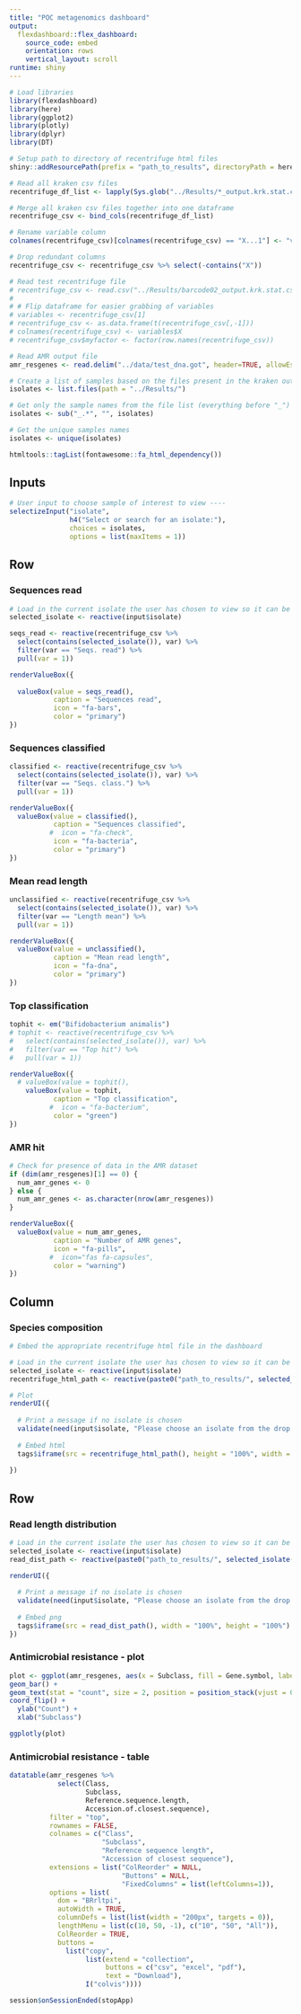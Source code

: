 ```yaml
---
title: "POC metagenomics dashboard"
output: 
  flexdashboard::flex_dashboard:
    source_code: embed
    orientation: rows
    vertical_layout: scroll
runtime: shiny
---
```


```r
# Load libraries
library(flexdashboard)
library(here)
library(ggplot2)
library(plotly)
library(dplyr)
library(DT)

# Setup path to directory of recentrifuge html files
shiny::addResourcePath(prefix = "path_to_results", directoryPath = here::here("./Results/"))

# Read all kraken csv files
recentrifuge_df_list <- lapply(Sys.glob("../Results/*_output.krk.stat.csv"), read.csv)

# Merge all kraken csv files together into one dataframe
recentrifuge_csv <- bind_cols(recentrifuge_df_list)

# Rename variable column
colnames(recentrifuge_csv)[colnames(recentrifuge_csv) == "X...1"] <- "var"

# Drop redundant columns
recentrifuge_csv <- recentrifuge_csv %>% select(-contains("X"))

# Read test recentrifuge file
# recentrifuge_csv <- read.csv("../Results/barcode02_output.krk.stat.csv")
# 
# # Flip dataframe for easier grabbing of variables
# variables <- recentrifuge_csv[1]
# recentrifuge_csv <- as.data.frame(t(recentrifuge_csv[,-1]))
# colnames(recentrifuge_csv) <- variables$X
# recentrifuge_csv$myfactor <- factor(row.names(recentrifuge_csv))

# Read AMR output file
amr_resgenes <- read.delim("../data/test_dna.got", header=TRUE, allowEscapes=FALSE, sep="\t",  quote="", na.strings="", comment.char="")

# Create a list of samples based on the files present in the kraken output directory
isolates <- list.files(path = "../Results/")

# Get only the sample names from the file list (everything before "_")
isolates <- sub("_.*", "", isolates)

# Get the unique samples names
isolates <- unique(isolates)

htmltools::tagList(fontawesome::fa_html_dependency())
```


Inputs {.sidebar}
-----------------------------------------------------------------------

```r
# User input to choose sample of interest to view ----
selectizeInput("isolate",
               h4("Select or search for an isolate:"),
               choices = isolates,
               options = list(maxItems = 1))
```

Row
-------------------------------------

### Sequences read
    
```r
# Load in the current isolate the user has chosen to view so it can be used for "recentrifuge_html_path"
selected_isolate <- reactive(input$isolate)

seqs_read <- reactive(recentrifuge_csv %>%
  select(contains(selected_isolate()), var) %>%
  filter(var == "Seqs. read") %>%
  pull(var = 1))

renderValueBox({
  
  valueBox(value = seqs_read(),
           caption = "Sequences read",
           icon = "fa-bars",
           color = "primary")
})

```

### Sequences classified
    
```r
classified <- reactive(recentrifuge_csv %>%
  select(contains(selected_isolate()), var) %>%
  filter(var == "Seqs. class.") %>%
  pull(var = 1))

renderValueBox({
  valueBox(value = classified(),
           caption = "Sequences classified",
          #  icon = "fa-check",
           icon = "fa-bacteria",
           color = "primary")
})

```

### Mean read length
    
```r
unclassified <- reactive(recentrifuge_csv %>%
  select(contains(selected_isolate()), var) %>%
  filter(var == "Length mean") %>%
  pull(var = 1))

renderValueBox({
  valueBox(value = unclassified(),
           caption = "Mean read length",
           icon = "fa-dna",
           color = "primary")
})

```

### Top classification
    
```r
tophit <- em("Bifidobacterium animalis") 
# tophit <- reactive(recentrifuge_csv %>%
#   select(contains(selected_isolate()), var) %>%
#   filter(var == "Top hit") %>%
#   pull(var = 1))

renderValueBox({
  # valueBox(value = tophit(),
    valueBox(value = tophit,
           caption = "Top classification",
          #  icon = "fa-bacterium",
           color = "green")
})

```

### AMR hit
    
```r
# Check for presence of data in the AMR dataset
if (dim(amr_resgenes)[1] == 0) {
  num_amr_genes <- 0
} else {
  num_amr_genes <- as.character(nrow(amr_resgenes))
}

renderValueBox({
  valueBox(value = num_amr_genes,
           caption = "Number of AMR genes",
           icon = "fa-pills",
          #  icon="fas fa-capsules",
           color = "warning")
})

```

Column {data-height=800}
-------------------------------------
    
### Species composition
    
```r
# Embed the appropriate recentrifuge html file in the dashboard

# Load in the current isolate the user has chosen to view so it can be used for "recentrifuge_html_path"
selected_isolate <- reactive(input$isolate)
recentrifuge_html_path <- reactive(paste0("path_to_results/", selected_isolate(), "_output.krk.html"))

# Plot
renderUI({
  
  # Print a message if no isolate is chosen
  validate(need(input$isolate, "Please choose an isolate from the drop down box to create a plot"))
  
  # Embed html
  tags$iframe(src = recentrifuge_html_path(), height = "100%", width = "100%")
  
})
```

Row {.tabset .tabset-fade}
-------------------------------------

### Read length distribution
  
```r
# Load in the current isolate the user has chosen to view so it can be used for "recentrifuge_html_path"
selected_isolate <- reactive(input$isolate)
read_dist_path <- reactive(paste0("path_to_results/", selected_isolate(), "_all_reads.fq_read_length_distrabution_plot.png"))

renderUI({
  
  # Print a message if no isolate is chosen
  validate(need(input$isolate, "Please choose an isolate from the drop down box to create a plot"))
  
  # Embed png
  tags$iframe(src = read_dist_path(), width = "100%", height = "100%")
})
```

### Antimicrobial resistance - plot

```r
plot <- ggplot(amr_resgenes, aes(x = Subclass, fill = Gene.symbol, label = Gene.symbol)) +
geom_bar() +
geom_text(stat = "count", size = 2, position = position_stack(vjust = 0.5)) +
coord_flip() +
  ylab("Count") +
  xlab("Subclass")

ggplotly(plot)
```

### Antimicrobial resistance - table

```r
datatable(amr_resgenes %>%
            select(Class,
                   Subclass,
                   Reference.sequence.length,
                   Accession.of.closest.sequence),
          filter = "top",
          rownames = FALSE,
          colnames = c("Class",
                       "Subclass",
                       "Reference sequence length",
                       "Accession of closest sequence"),
          extensions = list("ColReorder" = NULL,
                            "Buttons" = NULL,
                            "FixedColumns" = list(leftColumns=1)),
          options = list(
            dom = "BRrltpi",
            autoWidth = TRUE,
            columnDefs = list(list(width = "200px", targets = 0)),
            lengthMenu = list(c(10, 50, -1), c("10", "50", "All")),
            ColReorder = TRUE,
            buttons =
              list("copy",
                   list(extend = "collection",
                        buttons = c("csv", "excel", "pdf"),
                        text = "Download"),
                   I("colvis"))))
```

```r
session$onSessionEnded(stopApp)
```